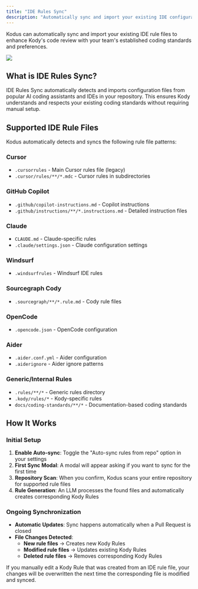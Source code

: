 ```yaml
---
title: "IDE Rules Sync"
description: "Automatically sync and import your existing IDE configuration files to enhance Kody's code review capabilities with your team's established coding standards."
---
```


Kodus can automatically sync and import your existing IDE rule files to enhance Kody's code review with your team's established coding standards and preferences.

<Frame caption="Enable Auto-sync rules from repo in your settings">
  <img src="/images/sync-rules.png" />
</Frame>

## What is IDE Rules Sync?

IDE Rules Sync automatically detects and imports configuration files from popular AI coding assistants and IDEs in your repository. This ensures Kody understands and respects your existing coding standards without requiring manual setup.

## Supported IDE Rule Files

Kodus automatically detects and syncs the following rule file patterns:

### Cursor
- `.cursorrules` - Main Cursor rules file (legacy)
- `.cursor/rules/**/*.mdc` - Cursor rules in subdirectories

### GitHub Copilot
- `.github/copilot-instructions.md` - Copilot instructions
- `.github/instructions/**/*.instructions.md` - Detailed instruction files

### Claude
- `CLAUDE.md` - Claude-specific rules
- `.claude/settings.json` - Claude configuration settings

### Windsurf
- `.windsurfrules` - Windsurf IDE rules

### Sourcegraph Cody
- `.sourcegraph/**/*.rule.md` - Cody rule files

### OpenCode
- `.opencode.json` - OpenCode configuration

### Aider
- `.aider.conf.yml` - Aider configuration
- `.aiderignore` - Aider ignore patterns

### Generic/Internal Rules
- `.rules/**/*` - Generic rules directory
- `.kody/rules/*` - Kody-specific rules
- `docs/coding-standards/**/*` - Documentation-based coding standards

## How It Works

### Initial Setup
1. **Enable Auto-sync**: Toggle the "Auto-sync rules from repo" option in your settings
2. **First Sync Modal**: A modal will appear asking if you want to sync for the first time
3. **Repository Scan**: When you confirm, Kodus scans your entire repository for supported rule files
4. **Rule Generation**: An LLM processes the found files and automatically creates corresponding Kody Rules

### Ongoing Synchronization
- **Automatic Updates**: Sync happens automatically when a Pull Request is closed
- **File Changes Detected**: 
  - **New rule files** → Creates new Kody Rules
  - **Modified rule files** → Updates existing Kody Rules  
  - **Deleted rule files** → Removes corresponding Kody Rules

<Warning>
If you manually edit a Kody Rule that was created from an IDE rule file, your changes will be overwritten the next time the corresponding file is modified and synced.
</Warning>
